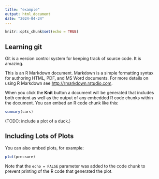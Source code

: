 ```yaml
---
title: "example"
output: html_document
date: "2024-04-24"
---
```


```r
knitr::opts_chunk$set(echo = TRUE)
```

## Learning git

Git is a version control system for keeping track of source code. It is amazing.

This is an R Markdown document. Markdown is a simple formatting syntax for authoring HTML, PDF, and MS Word documents. For more details on using R Markdown see <http://rmarkdown.rstudio.com>.

When you click the **Knit** button a document will be generated that includes both content as well as the output of any embedded R code chunks within the document. You can embed an R code chunk like this:

```r
summary(cars)
```
(TODO: include a plot of a duck.)

## Including Lots of Plots

You can also embed plots, for example:

```r
plot(pressure)
```

Note that the `echo = FALSE` parameter was added to the code chunk to prevent printing of the R code that generated the plot.
